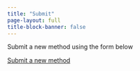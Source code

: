```yaml
---
title: "Submit"
page-layout: full
title-block-banner: false
---
```


Submit a new method using the form below

<a class="btn btn-primary" href="https://forms.office.com/e/2WpKRWVv6N" target="_blank" role="button">Submit a new method</a>

<!-- <iframe width="640px" height="480px" src="https://forms.office.com/Pages/ResponsePage.aspx?id=MH_ksn3NTkql2rGM8aQVG88z_X6DpwxEq0rbVlhlshFUNk85UjhLNVFJNDhTMFNUQk5OT1JSMU5QWS4u&embed=true" frameborder="0" marginwidth="0" marginheight="0" style="border: none; max-width:100%; max-height:100vh" allowfullscreen webkitallowfullscreen mozallowfullscreen msallowfullscreen> </iframe> -->
